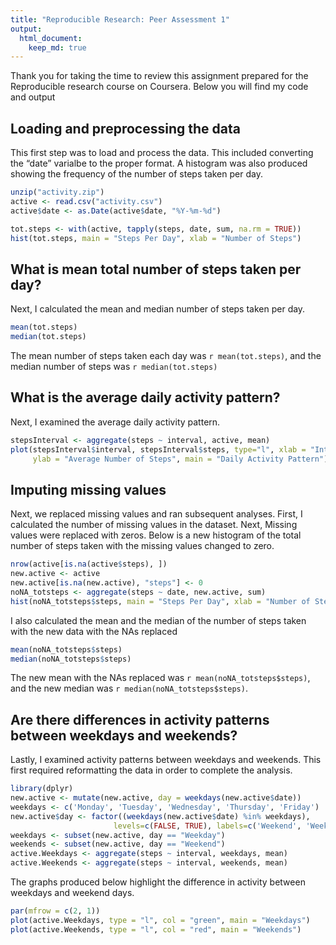 ```yaml
---
title: "Reproducible Research: Peer Assessment 1"
output: 
  html_document:
    keep_md: true
---
```


Thank you for taking the time to review this assignment prepared for the Reproducible research course on Coursera.  Below you will find my code and output

## Loading and preprocessing the data

This first step was to load and process the data.  This included converting the "date" varialbe to the proper format.  A histogram was also produced showing the frequency of the number of steps taken per day.

```r
unzip("activity.zip")
active <- read.csv("activity.csv")
active$date <- as.Date(active$date, "%Y-%m-%d")

tot.steps <- with(active, tapply(steps, date, sum, na.rm = TRUE))
hist(tot.steps, main = "Steps Per Day", xlab = "Number of Steps")

```


## What is mean total number of steps taken per day?

Next, I calculated the mean and median number of steps taken per day.
```r
mean(tot.steps)
median(tot.steps)
```
The mean number of steps taken each day was `r mean(tot.steps)`, and the median number of steps was `r median(tot.steps)` 

## What is the average daily activity pattern?

Next, I examined the average daily activity pattern.
```r
stepsInterval <- aggregate(steps ~ interval, active, mean)
plot(stepsInterval$interval, stepsInterval$steps, type="l", xlab = "Interval - 5 min", 
     ylab = "Average Number of Steps", main = "Daily Activity Pattern")
```


## Imputing missing values
Next, we replaced missing values and ran subsequent analyses.  First, I calculated the number of missing values in the dataset. Next, Missing values were replaced with zeros. Below is a new histogram of the total number of steps taken with the missing values changed to zero.

```r
nrow(active[is.na(active$steps), ])
new.active <- active
new.active[is.na(new.active), "steps"] <- 0
noNA_totsteps <- aggregate(steps ~ date, new.active, sum)
hist(noNA_totsteps$steps, main = "Steps Per Day", xlab = "Number of Steps")
```

I also calculated the mean and the median of the number of steps taken with the new data with the NAs replaced

```r
mean(noNA_totsteps$steps)
median(noNA_totsteps$steps)
```

The new mean with the NAs replaced was `r mean(noNA_totsteps$steps)`, and the new median was `r median(noNA_totsteps$steps)`.

## Are there differences in activity patterns between weekdays and weekends?

Lastly, I examined activity patterns between weekdays and weekends.  This first required reformatting the data in order to complete the analysis.
```r
library(dplyr)
new.active <- mutate(new.active, day = weekdays(new.active$date))
weekdays <- c('Monday', 'Tuesday', 'Wednesday', 'Thursday', 'Friday')
new.active$day <- factor((weekdays(new.active$date) %in% weekdays), 
                       levels=c(FALSE, TRUE), labels=c('Weekend', 'Weekday'))
weekdays <- subset(new.active, day == "Weekday")
weekends <- subset(new.active, day == "Weekend")
active.Weekdays <- aggregate(steps ~ interval, weekdays, mean)
active.Weekends <- aggregate(steps ~ interval, weekends, mean)
```

The graphs produced below highlight the difference in activity between weekdays and weekend days.

```r
par(mfrow = c(2, 1))
plot(active.Weekdays, type = "l", col = "green", main = "Weekdays")
plot(active.Weekends, type = "l", col = "red", main = "Weekends")
```